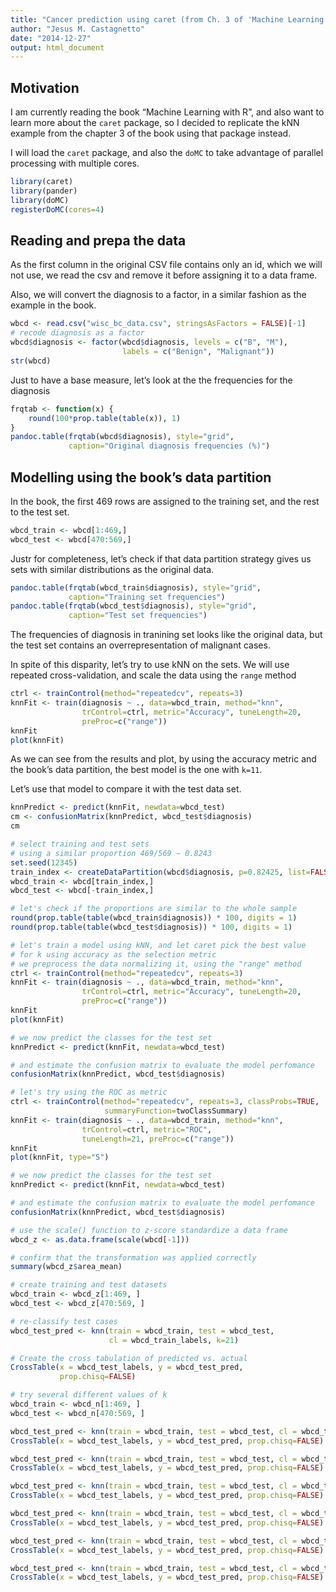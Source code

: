 ```yaml
---
title: "Cancer prediction using caret (from Ch. 3 of 'Machine Learning with R')"
author: "Jesus M. Castagnetto"
date: "2014-12-27"
output: html_document
---
```


## Motivation

I am currently reading the book "Machine Learning with R", and also want to
learn more about the `caret` package, so I decided to replicate the kNN example
from the chapter 3 of the book using that package instead.

I will load the `caret` package, and also the `doMC` to take advantage of
parallel processing with multiple cores.

```r
library(caret)
library(pander)
library(doMC)
registerDoMC(cores=4)
```

## Reading and prepa the data

As the first column in the original CSV file contains only an id, which we will
not use, we read the csv and remove it before assigning it to a data frame.

Also, we will convert the diagnosis to a factor, in a similar fashion as the
example in the book.

```r
wbcd <- read.csv("wisc_bc_data.csv", stringsAsFactors = FALSE)[-1]
# recode diagnosis as a factor
wbcd$diagnosis <- factor(wbcd$diagnosis, levels = c("B", "M"),
                         labels = c("Benign", "Malignant"))
str(wbcd)
```

Just to have a base measure, let's look at the the frequencies for the
diagnosis

```r
frqtab <- function(x) {
    round(100*prop.table(table(x)), 1)
}
pandoc.table(frqtab(wbcd$diagnosis), style="grid",
             caption="Original diagnosis frequencies (%)")
```

## Modelling using the book's data partition

In the book, the first 469 rows are assigned to the training set, and
the rest to the test set.

```r
wbcd_train <- wbcd[1:469,]
wbcd_test <- wbcd[470:569,]
```

Justr for completeness, let's check if that data partition strategy gives
us sets with similar distributions as the original data.

```r
pandoc.table(frqtab(wbcd_train$diagnosis), style="grid",
             caption="Training set frequencies")
pandoc.table(frqtab(wbcd_test$diagnosis), style="grid",
             caption="Test set frequencies")
```

The frequencies of diagnosis in tranining set looks like the original data,
but the test set contains an overrepresentation of malignant cases.

In spite of this disparity, let's try to use kNN on the sets. We will
use repeated cross-validation, and scale the data using the `range`
method

```r
ctrl <- trainControl(method="repeatedcv", repeats=3)
knnFit <- train(diagnosis ~ ., data=wbcd_train, method="knn",
                trControl=ctrl, metric="Accuracy", tuneLength=20,
                preProc=c("range"))
knnFit
plot(knnFit)
```

As we can see from the results and plot, by using the accuracy metric and 
the book's data partition, the best model is the one with `k=11`.

Let's use that model to compare it with the test data set.

```r
knnPredict <- predict(knnFit, newdata=wbcd_test)
cm <- confusionMatrix(knnPredict, wbcd_test$diagnosis)
cm
```



```r
# select training and test sets
# using a similar proportion 469/569 ~ 0.8243
set.seed(12345)
train_index <- createDataPartition(wbcd$diagnosis, p=0.82425, list=FALSE)
wbcd_train <- wbcd[train_index,]
wbcd_test <- wbcd[-train_index,]

# let's check if the proportions are similar to the whole sample
round(prop.table(table(wbcd_train$diagnosis)) * 100, digits = 1)
round(prop.table(table(wbcd_test$diagnosis)) * 100, digits = 1)

# let's train a model using kNN, and let caret pick the best value
# for k using accuracy as the selection metric
# we preprocess the data normalizing it, using the "range" method
ctrl <- trainControl(method="repeatedcv", repeats=3)
knnFit <- train(diagnosis ~ ., data=wbcd_train, method="knn",
                trControl=ctrl, metric="Accuracy", tuneLength=20,
                preProc=c("range"))
knnFit
plot(knnFit)

# we now predict the classes for the test set
knnPredict <- predict(knnFit, newdata=wbcd_test)

# and estimate the confusion matrix to evaluate the model perfomance
confusionMatrix(knnPredict, wbcd_test$diagnosis)

# let's try using the ROC as metric
ctrl <- trainControl(method="repeatedcv", repeats=3, classProbs=TRUE,
                     summaryFunction=twoClassSummary)
knnFit <- train(diagnosis ~ ., data=wbcd_train, method="knn",
                trControl=ctrl, metric="ROC",
                tuneLength=21, preProc=c("range"))
knnFit
plot(knnFit, type="S")

# we now predict the classes for the test set
knnPredict <- predict(knnFit, newdata=wbcd_test)

# and estimate the confusion matrix to evaluate the model perfomance
confusionMatrix(knnPredict, wbcd_test$diagnosis)

```

```r


# use the scale() function to z-score standardize a data frame
wbcd_z <- as.data.frame(scale(wbcd[-1]))

# confirm that the transformation was applied correctly
summary(wbcd_z$area_mean)

# create training and test datasets
wbcd_train <- wbcd_z[1:469, ]
wbcd_test <- wbcd_z[470:569, ]

# re-classify test cases
wbcd_test_pred <- knn(train = wbcd_train, test = wbcd_test,
                      cl = wbcd_train_labels, k=21)

# Create the cross tabulation of predicted vs. actual
CrossTable(x = wbcd_test_labels, y = wbcd_test_pred,
           prop.chisq=FALSE)

# try several different values of k
wbcd_train <- wbcd_n[1:469, ]
wbcd_test <- wbcd_n[470:569, ]

wbcd_test_pred <- knn(train = wbcd_train, test = wbcd_test, cl = wbcd_train_labels, k=1)
CrossTable(x = wbcd_test_labels, y = wbcd_test_pred, prop.chisq=FALSE)

wbcd_test_pred <- knn(train = wbcd_train, test = wbcd_test, cl = wbcd_train_labels, k=5)
CrossTable(x = wbcd_test_labels, y = wbcd_test_pred, prop.chisq=FALSE)

wbcd_test_pred <- knn(train = wbcd_train, test = wbcd_test, cl = wbcd_train_labels, k=11)
CrossTable(x = wbcd_test_labels, y = wbcd_test_pred, prop.chisq=FALSE)

wbcd_test_pred <- knn(train = wbcd_train, test = wbcd_test, cl = wbcd_train_labels, k=15)
CrossTable(x = wbcd_test_labels, y = wbcd_test_pred, prop.chisq=FALSE)

wbcd_test_pred <- knn(train = wbcd_train, test = wbcd_test, cl = wbcd_train_labels, k=21)
CrossTable(x = wbcd_test_labels, y = wbcd_test_pred, prop.chisq=FALSE)

wbcd_test_pred <- knn(train = wbcd_train, test = wbcd_test, cl = wbcd_train_labels, k=27)
CrossTable(x = wbcd_test_labels, y = wbcd_test_pred, prop.chisq=FALSE)

```
